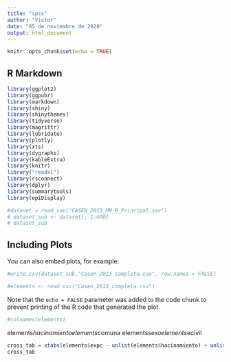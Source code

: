 ```yaml
---
title: "spss"
author: "Victor"
date: "05 de noviembre de 2020"
output: html_document
---
```


```r
knitr::opts_chunk$set(echo = TRUE)
```

## R Markdown
```r
library(ggplot2)
library(ggpubr)
library(markdown)
library(shiny)
library(shinythemes)
library(tidyverse)
library(magrittr)
library(lubridate)
library(plotly)
library(xts)
library(dygraphs)
library(kableExtra)
library(knitr)
library("readxl")
library(rsconnect)
library(dplyr)
library(summarytools)
library(epiDisplay)
```


```r
#dataset = read_sav("CASEN_2013_MN_B_Principal.sav")
# dataset_sub <- dataset[, 1:600]
# dataset_sub
```



## Including Plots

You can also embed plots, for example:

```r
#write.csv(dataset_sub,"Casen_2013_completa.csv", row.names = FALSE)
```

```r

#elements <- read.csv("Casen_2013_completa.csv")
```

Note that the `echo = FALSE` parameter was added to the code chunk to prevent printing of the R code that generated the plot.
```r
#colnames(elements)
```
elements$hacinamiento
elements$comuna
elements$sexo
elements$ecivil

```r
cross_tab = xtabs(elements$expc ~ unlist(elements$hacinamiento) + unlist(elements$comuna)+unlist(elements$sexo) + unlist(elements$ecivil), elements)
cross_tab
```


